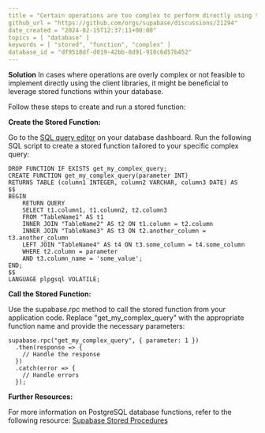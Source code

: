 ```yaml
---
title = "Certain operations are too complex to perform directly using the client libraries."
github_url = "https://github.com/orgs/supabase/discussions/21294"
date_created = "2024-02-15T12:37:11+00:00"
topics = [ "database" ]
keywords = [ "stored", "function", "complex" ]
database_id = "df9518df-d019-42bb-8d91-918c6d57b452"
---
```


**Solution**
In cases where operations are overly complex or not feasible to implement directly using the client libraries, it might be beneficial to leverage stored functions within your database.

Follow these steps to create and run a stored function:

**Create the Stored Function:**

Go to the [SQL query editor](https://supabase.com/dashboard/project/_/sql/new) on your database dashboard.
Run the following SQL script to create a stored function tailored to your specific complex query:

```
DROP FUNCTION IF EXISTS get_my_complex_query;
CREATE FUNCTION get_my_complex_query(parameter INT)
RETURNS TABLE (column1 INTEGER, column2 VARCHAR, column3 DATE) AS
$$
BEGIN
    RETURN QUERY
    SELECT t1.column1, t1.column2, t2.column3
    FROM "TableName1" AS t1
    INNER JOIN "TableName2" AS t2 ON t1.column = t2.column
    INNER JOIN "TableName3" AS t3 ON t2.another_column = t3.another_column
    LEFT JOIN "TableName4" AS t4 ON t3.some_column = t4.some_column
    WHERE t2.column = parameter
    AND t3.column_name = 'some_value';
END;
$$
LANGUAGE plpgsql VOLATILE;
```

**Call the Stored Function:**

Use the supabase.rpc method to call the stored function from your application code. Replace "get_my_complex_query" with the appropriate function name and provide the necessary parameters:

```
supabase.rpc("get_my_complex_query", { parameter: 1 })
  .then(response => {
    // Handle the response
  })
  .catch(error => {
    // Handle errors
  });
```

**Further Resources:**

For more information on PostgreSQL database functions, refer to the following resource:
[Supabase Stored Procedures](https://supabase.com/docs/guides/database/functions#quick-demo)
